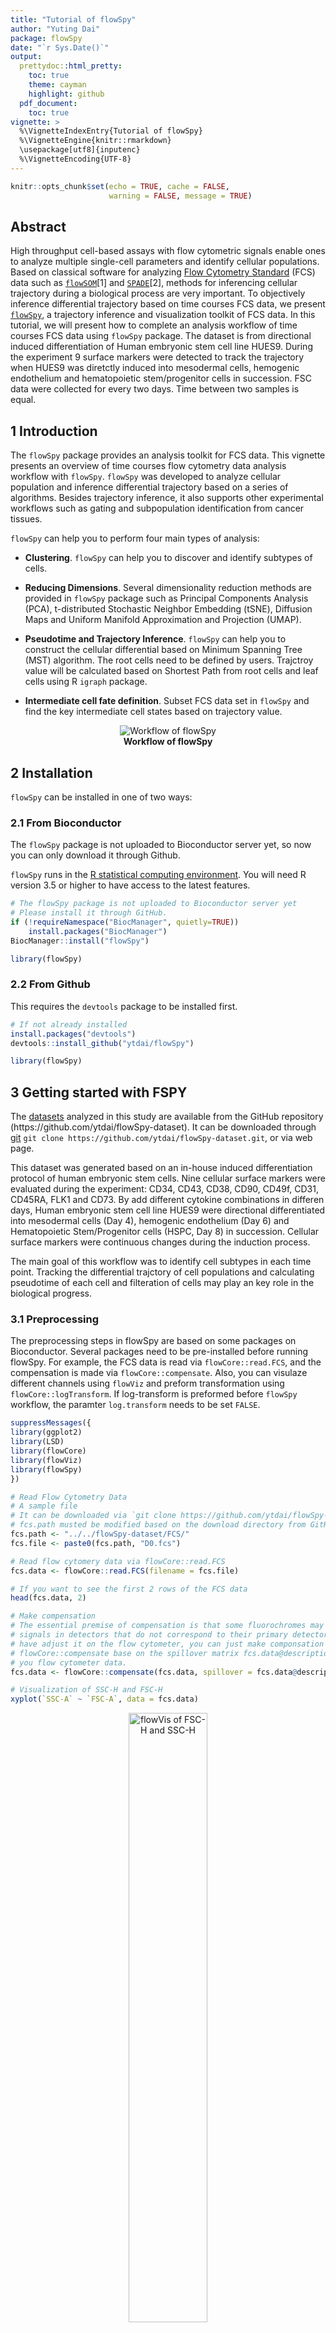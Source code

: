 ```yaml
---
title: "Tutorial of flowSpy"
author: "Yuting Dai"
package: flowSpy
date: "`r Sys.Date()`"
output:
  prettydoc::html_pretty:
    toc: true
    theme: cayman
    highlight: github
  pdf_document:
    toc: true
vignette: >
  %\VignetteIndexEntry{Tutorial of flowSpy}
  %\VignetteEngine{knitr::rmarkdown}
  \usepackage[utf8]{inputenc}
  %\VignetteEncoding{UTF-8}
---
```


```r
knitr::opts_chunk$set(echo = TRUE, cache = FALSE, 
                      warning = FALSE, message = TRUE)
```

## Abstract

High throughput cell-based assays with flow cytometric signals enable ones to analyze multiple single-cell parameters and identify cellular populations. 
Based on classical software for analyzing [Flow Cytometry Standard](https://en.wikipedia.org/wiki/Flow_Cytometry_Standard) (FCS) data such as [`flowSOM`](https://bioconductor.org/packages/release/bioc/html/FlowSOM.html)[1] and [`SPADE`](https://github.com/nolanlab/spade)[2], methods for inferencing cellular trajectory during a biological process are very important. 
To objectively inference differential trajectory based on time courses FCS data, we present [`flowSpy`](https://github.com/ytdai/flowSpy), a trajectory inference and visualization toolkit of FCS data. In this tutorial, we will present how to complete an analysis workflow of time courses FCS data using `flowSpy` package. The dataset is from directional induced differentiation of Human embryonic stem cell line HUES9. During the experiment 9 surface markers were detected to track the trajectory when HUES9 was diretctly induced into mesodermal cells, hemogenic endothelium and hematopoietic stem/progenitor cells in succession. FSC data were collected for every two days. Time between two samples is equal.

## 1 Introduction

The `flowSpy` package provides an analysis toolkit for FCS data. This vignette presents an overview of time courses flow cytometry data analysis workflow with `flowSpy`. `flowSpy` was developed to analyze cellular population and inference differential trajectory based on a series of algorithms. Besides trajectory inference, it also supports other experimental workflows such as gating and subpopulation identification from cancer tissues.

`flowSpy` can help you to perform four main types of analysis:

- **Clustering**. `flowSpy` can help you to discover and identify subtypes of cells. 

- **Reducing Dimensions**. Several dimensionality reduction methods are provided in `flowSpy` package such as Principal Components Analysis (PCA), t-distributed Stochastic Neighbor Embedding (tSNE), Diffusion Maps and Uniform Manifold Approximation and Projection (UMAP).

- **Pseudotime and Trajectory Inference**. `flowSpy` can help you to construct the cellular differential based on Minimum Spanning Tree (MST) algorithm. The root cells need to be defined by users. Trajctroy value will be calculated based on Shortest Path from root cells and leaf cells using R `igraph` package.

- **Intermediate cell fate definition**. Subset FCS data set in `flowSpy` and find the key intermediate cell states based on trajectory value.

<center> <img src="../man/figures/Workflow.png" alt="Workflow of flowSpy" /> </center>

<center> **Workflow of flowSpy** </center>

## 2 Installation

`flowSpy` can be installed in one of two ways:

### 2.1 From Bioconductor 

The `flowSpy` package is not uploaded to Bioconductor server yet, so now you can only download it through Github.

`flowSpy` runs in the [R statistical computing environment](https://www.r-project.org/). You will need R version 3.5 or higher to have access to the latest features. 

``` r

# The flowSpy package is not uploaded to Bioconductor server yet
# Please install it through GitHub.
if (!requireNamespace("BiocManager", quietly=TRUE))
    install.packages("BiocManager")
BiocManager::install("flowSpy")

library(flowSpy)

```

### 2.2 From Github

This requires the `devtools` package to be installed first.

``` r

# If not already installed
install.packages("devtools") 
devtools::install_github("ytdai/flowSpy")

library(flowSpy)

```

## 3 Getting started with FSPY

The [datasets](https://github.com/ytdai/flowSpy-dataset) analyzed in this study are available from the GitHub repository (https://github.com/ytdai/flowSpy-dataset). It can be downloaded through [git](https://git-scm.com/) `git clone https://github.com/ytdai/flowSpy-dataset.git`, or via web page. 

This dataset was generated based on an in-house induced differentiation protocol of human embryonic stem cells. Nine cellular surface markers were evaluated during the experiment: CD34, CD43, CD38, CD90, CD49f, CD31, CD45RA, FLK1 and CD73. By add different cytokine combinations in differen days, Human embryonic stem cell line HUES9 were directional differentiated into mesodermal cells (Day 4), hemogenic endothelium (Day 6) and Hematopoietic Stem/Progenitor cells (HSPC, Day 8) in succession. Cellular surface markers were continuous changes during the induction process.

The main goal of this workflow was to identify cell subtypes in each time point. Tracking the differential trajctory of cell populations and calculating pseudotime of each cell and filteration of cells may play an key role in the biological progress.

### 3.1 Preprocessing

The preprocessing steps in flowSpy are based on some packages on Bioconductor. Several packages need to be pre-installed before running flowSpy. For example, the FCS data is read via `flowCore::read.FCS`, and the compensation is made via `flowCore::compensate`. Also, you can visulaze different channels using `flowViz` and preform transformation using `flowCore::logTransform`. If log-transform is preformed before `flowSpy` workflow, the paramter `log.transform` needs to be set `FALSE`.

``` r

suppressMessages({
library(ggplot2)
library(LSD)
library(flowCore)
library(flowViz)
library(flowSpy)
})

```


``` r
# Read Flow Cytometry Data
# A sample file
# It can be downloaded via `git clone https://github.com/ytdai/flowSpy-dataset.git` 
# fcs.path musted be modified based on the download directory from GitHub
fcs.path <- "../../flowSpy-dataset/FCS/"
fcs.file <- paste0(fcs.path, "D0.fcs")

# Read flow cytomery data via flowCore::read.FCS
fcs.data <- flowCore::read.FCS(filename = fcs.file)

# If you want to see the first 2 rows of the FCS data 
head(fcs.data, 2)

# Make compensation
# The essential premise of compensation is that some fluorochromes may register 
# signals in detectors that do not correspond to their primary detector. If you 
# have adjust it on the flow cytometer, you can just make componsation through 
# flowCore::compensate base on the spillover matrix fcs.data@description$SPILL in 
# you flow cytometer data.
fcs.data <- flowCore::compensate(fcs.data, spillover = fcs.data@description$SPILL)

# Visualization of SSC-H and FSC-H
xyplot(`SSC-A` ~ `FSC-A`, data = fcs.data)
```

<center> <img src="../man/figures/flowVis-1.png" alt="flowVis of FSC-H and SSC-H" height=50% width=50% /> </center>

<center> **flowVis of FSC-H and SSC-H** </center>

Before started building an FSPY object, it's better to rename the colnames of `fcs.data`. You can use `colnames(fcs.data)` to see the raw names of FCS data.

``` r
# Renames of colnames of fcs.data
colnames.mapping <- c(`FSC-A` = "FSC_A", `FSC-H` = "FSC_H", `FSC-W` = "FSC_W", 
                      `SSC-A` = "SSC_A", `SSC-H` = "SSC_H", `SSC-W` = "SSC_W",
                      `FITC-A` = "CD43", `PerCP-Cy5-5-A` = "PerCP", 
                      `APC-A` = "CD34", `APC-Alexa 700-A` = "APC_Alexa", 
                      `BV421-A` = "CD90", `BV510-A` = "CD45RA",
                      `BV605-A` = "CD31", `BV650-A` = "CD49f", 
                      `BV 735-A` = "CD73", `BV786-A` = "BV786", 
                      `PE-A` = "FLK1", `PE-Cy7-A` = "CD38", `Time` = "Time")

colnames(fcs.data) <- colnames.mapping[match(colnames(fcs.data), names(colnames.mapping))]

fcs.d0 <- fcs.data@exprs
```

When FCS data of fcs.data was transformed into a matrix, we can use visualization packages to plot FCS signals, such as `heatscatter` from package [`LSD`](https://cran.r-project.org/web/packages/LSD/index.html).

``` r

# Here we recommend heatscatter, a plot method for visualization of density of FCS data.
# This function is from LSD::heatscatter
heatscatter(fcs.d0[, "FSC_A"], fcs.d0[, "SSC_A"], 
            cexplot = 0.3, main = "FCS in Day 0 before Gating", 
            xlab = "FSC_A", ylab = "SSC_A",
            xlim = c(0,250000), ylim = c(0,250000))

```

<center> <img src="../man/figures/heatscatter-1.png" alt="Heatscatter plot of FSC-A and SSC-A" height=50% width=50% /> </center>

<center> **Heatscatter plot of FSC-A and SSC-A before Gating"** </center>

Before merge FCS data into one matrix, gating must be performed to filter dead cells and adhered cells. After the signal values from FCS data were transformed into a matrix, we can use `gatingMatrix` to remove dead cells and adhered cells. Or it is recommended to write a fitting function to finish the filteration.

``` r

# gating FCS matrix using flowSpy::gatingMatrix
lower.gate <- c(FSC_A = 55000, SSC_A = 30000,
                FSC_H = 40000, FSC_W = 60000,
                SSC_H = 20000, SSC_W = 60000)
upper.gate <- c(FSC_A = 200000, SSC_A = 150000,
                FSC_H = 120000, FSC_W = 120000,
                FSC_H = 130000, FSC_W = 110000)

fcs.d0.filter <- gatingMatrix(fcs.d0, lower.gate = lower.gate, upper.gate = upper.gate)

# However, some cells present CD34 and CD43 positive in Day 0, so it's
# recommended to perform filtration of cells by a constrained boundary
markers <- c("CD34", "CD43")
fcs.d0.filter <- constraintMatrix(fcs.d0.filter, markers = markers)

heatscatter(fcs.d0.filter[, "CD34"], fcs.d0.filter[, "CD43"], 
            cexplot = 0.3, main = "FCS in Day 0 after Gating and Filteration", 
            xlab = "CD34", ylab = "CD43")

```

<center> <img src="../man/figures/heatscatter-2.png" alt="Heatscatter plot of CD34 and CD43" height=50% width=50% /> </center>

<center> **Heatscatter plot of CD34 and CD43 after Gating** </center>

In order to ensure the efficiency of calculation and avoiding migration for one day, the downsampling steps must be pre-processed to make sure the merged FCS data matrix enrolled the same sample size for each day.

``` r

# Set sample size
sample.size = 2000

# Perform downsampling
# Set random seed to make the result repeatable
set.seed(1)
fcs.d0.downsample <- fcs.d0.filter[sample(1:nrow(fcs.d0.filter), sample.size), ]

# output data 
output.path <- "Path to your output directory"
write.table(fcs.d0.downsample, past0(output.path, "/D2.sub2000.txt"), 
            row.names = F, col.names = T, quote = F, sep = "\t")

```

### 3.2 Build an FSPY object

This tutorial was based on the induced HPSCs into 

``` r

# Load raw.data and meta.data of flowSy
data("FSPYdata")

# View raw.data and meta.data in flowSpy
# The fspy.meta.data contains metadata in the workflow. 
# Two columns are required: cell, stage. Column cell represents 
# each cell name and stage represents day information.
# The fspy.raw.data contains merged raw data extracted from
# FCS file. Each day contains 2000 cells, and this data is not 
# log-transformed.
head(fspy.meta.data)
head(fspy.raw.data)

# Show cell number in each time point
table(fspy.meta.data$stage)

```

``` r
markers.plot <- c("CD43", "CD90")

par(mfrow=c(2,3))
for (day in c("D0","D2","D4","D6","D8","D10")) {
  sub.fspy.raw.data <- fspy.raw.data[grep(day, rownames(fspy.raw.data)), ]
  px <- log10(abs(sub.fspy.raw.data[, which(colnames(sub.fspy.raw.data) == "CD43")]))
  py <- log10(abs(sub.fspy.raw.data[, which(colnames(sub.fspy.raw.data) == "CD90")]))
  heatscatter(px, py, cexplot = 0.3,
              xlim = c(0,5), ylim = c(0,5),
              main = day, xlab = "CD43", ylab = "CD90")
}
par(mfrow=c(1,1))

```

<center> <img src="../man/figures/TimePoint.png" alt="Time Point" height=50% width=50% /> </center>

<center> **Heatscatter plot of CD43 and CD90 in each time point** </center>

Then we can create an FSPY object and begin analysis workflow. 

``` r

# Set markers in the analysis wrokflow
markers <- c("CD34", "CD43", "CD38", "CD90", "CD49f", "CD31", "CD45RA", "FLK1", "CD73")

# create an FSPY object using fspy.meta.data and fspy.raw.data
fspy <- createFSPY(raw.data = fspy.raw.data, markers = markers,
                   meta.data = fspy.meta.data,
                   log.transform = T)

# see information in object
fspy

```

In the analysis of FSPY workflow, it is recommended to remove batch effects for each time point. Batch effects in FCS data were usually caused by unstable voltage. In the example dataset, we collected cell sample at a specific time of each two days to make sure interval between every time point was equal. But batch effect is ineluctable. You can choose to use built-in function `correctBatchFSPY` provided in `flowSpy` packages, or you can choose to use other method before building an FSPY object. 
The methology of removing batch effects in `flowSpy` refers to `ComBat` function in  [`sva`](https://bioconductor.org/packages/release/bioc/html/sva.html) package. 

### 3.3 Classifying cells

Four cluster methods are provided in `flowSpy`: [`FlowSOM`](https://bioconductor.org/packages/release/bioc/html/FlowSOM.html), [`hclust`](https://www.rdocumentation.org/packages/stats/versions/3.6.0), [`kmeans`](https://www.rdocumentation.org/packages/stats/versions/3.6.0), and  [`mclust`](https://cran.r-project.org/web/packages/mclust/index.html). By default is `som` (FlowSOM) with both width and height of the grid is 6. `FlowSOM` is a package that can perform self-organizing maps for visualization and interpretation of cytometry data. Other clustering method will be added into flowSpy pacakages in the follow-up development. After running `runCluster` using default paramters, the log-transformed FCS data in FSPY will be divided into 36 clusters.

``` r

# Set knn 30
fspy <- runKNN(fspy, knn = 30)

# Set random seeds to ensure the results repeatably
set.seed(1)
fspy <- runCluster(fspy, cluster.method = "som")

```

### 3.4 Reducing dimensionality

In `flowSpy` package, four methods are provided: Principal Components Analysis (PCA), t-distributed Stochastic Neighbor Embedding (tSNE), Diffusion Maps and Uniform Manifold Approximation and Projection (UMAP). You can use `runFastPCA` to run PCA, `runTSNE` to run tSNE, `runDiffusionMap` to run Diffusion Map, and `runUMAP` to run UMAP. Each function are relatively independent. Before run reducing dimensionality, the `runKNN` is required to be run first.

PCA in `flowSpy` is base on `fast.prcomp` in [gmodels](https://cran.r-project.org/web/packages/gmodels/index.html) package. You can use `?runFastPCA` to get more information.

``` r

# run PCA
fspy <- runFastPCA(fspy)

# Visualize first two PCs and colored by cluster
plot2D(fspy, item.use = c("PC1", "PC2"), color.by = "cluster.id", 
       alpha = 0.7, main = "PCA colored by cluster.id")
```

<center> <img src="../man/figures/PCA-cluster-1.png" alt="PCA-cluster" height=50% width=50% /> </center>

<center> **PCA plot colored by cluster.id** </center>


``` r

# Visualize first two PCs and colored by stage
plot2D(fspy, item.use = c("PC1", "PC2"), color.by = "stage", 
       alpha = 0.7, main = "PCA colored by stage")

```


<center> <img src="../man/figures/PCA-stage-1.png" alt="PCA-stage" height=50% width=50% /> </center>

<center> **PCA plot colored by stage** </center>

`flowSpy` also provide three dimension plot, you can specify your axis using `item.use` in `plot3D`.

``` r

# 3D plot
plot3D(fspy, item.use = c("PC1", "PC2", "PC3"), color.by = "stage", main = "PCA")

```

<center> <img src="../man/figures/3D-plot-PCA.png" alt="3D-PCA-stage" height=50% width=50% /> </center>

<center> **3D PCA plot colored by stage** </center>

t-SNE is an algorithm for dimensionality reduction that is well-suited to visualizing high-dimensional data. In `flowSpy`, you can use `runTSNE` function to run tSNE, and show the cluster id by setting `show.cluser.id = TRUE`. Also, perplexity parameter can be set by `perplexity = 20`, by default is 30. This function is developed based on `Rtsne` function in [Rtsne](https://cran.r-project.org/web/packages/Rtsne/index.html) package. You can use `?runTSNE` or `?Rtsne` to get more information.

``` r

# Run tNE
fspy <- runTSNE(fspy)

plot2D(fspy, item.use = c("tSNE1", "tSNE2"), color.by = "cluster.id", 
       alpha = 1, main = "tSNE plot colored by cluster.id", show.cluser.id = T)

```

<center> <img src="../man/figures/tSNE-cluster.png" alt="tSNE-cluster" height=50% width=50% /> </center>

<center> **tSNE plot colored by cluser.id** </center>

Diffusion maps is a dimensionality reduction algorithm, it computes a family of embeddings of a data set into Euclidean space. In `flowSpy`, Diffusion map of FCS data can be calculated using `runDiffusionMap` function, and this function is based on `DiffusionMap` in [destiny](https://bioconductor.org/packages/release/bioc/html/destiny.html) package.

``` r

# Run Diffusion map
fspy <- runDiffusionMap(fspy)

plot2D(fspy, item.use = c("DC1", "DC2"), color.by = "stage", 
       alpha = 1, main = "DiffusionMap plot colored by stage")
```

<center> <img src="../man/figures/DiffusionMap-stage.png" alt="diffusion-map-stage" height=50% width=50% /> </center>

<center> **DiffusionMap plot colored by stage** </center>

Also, 3D plot of first three DCs in Diffusion map can be visualized by `plot3D` function.

``` r

plot3D(fspy, item.use = c("DC1", "DC2", "DC3"), color.by = "stage",
       main = "3D DiffusionMap plot colored by stage")

```

<center> <img src="../man/figures/3D-DiffusionMap-stage.png" alt="diffusion-map-stage" height=50% width=50% /> </center>

<center> **3D DiffusionMap plot colored by stage** </center>

Uniform Manifold Approximation and Projection (UMAP) is a dimension reduction technique that can be used for visualisation similarly to t-SNE, but also for general non-linear dimension reduction. You can use `runUMAP` function to run UMAP. This function is developed based on `umap` in [umap](https://github.com/lmcinnes/umap) package.

``` r

# Run UMAP
fspy <- runUMAP(fspy)

# Color by cluster
plot2D(fspy, item.use = c("UMAP1", "UMAP2"), color.by = "cluster.id", 
       alpha = 0.7, main = "UMAP plot colored by cluster", show.cluser.id = T)

# Color by stage
plot2D(fspy, item.use = c("UMAP1", "UMAP2"), color.by = "stage", 
       alpha = 0.7, main = "UMAP plot colored by stage", show.cluser.id = F)

```

<center> <img src="../man/figures/UMAP-cluster.png" alt="umap-cluster" height=50% width=50% /> </center>

<center> **UMAP plot colored by cluster** </center>

<center> <img src="../man/figures/UMAP-stage.png" alt="umap-stage" height=50% width=50% /> </center>

<center> **UMAP plot colored by stage** </center>


### 3.5 Build tree

During development, Human embryonic stem cells were induced into Hematopoietic Stem/Progenitor cells in response to stimuli. Surface cellular markers transformed from one "states" to another. Cells in different states expressed different sets of genes, and their surface markers continuous changed during the induction. As cells moving between different states, construction of development tree could help us see the induction process more intuitively. In `flowSpy`, Minimum Spanning Tree is used to construct tree of different cluster of cells. 

``` r

# Build Minimum Spanning Tree base on som cluster and umap
fspy <- buildTree(fspy, cluster.type = "som", dim.type = "umap")

# Plot MST
p <- plotTree(fspy, color.by = "D0.percent.stage", show.node.name = T) 
p + scale_colour_gradientn(colors = c("blue", "red"))

```

<center> <img src="../man/figures/Tree.png" alt="tree" height=50% width=50% /> </center>

<center> **Tree plot color by cell percentage in D0** </center>

### 3.6 Pseudotime calculation

From the tree, you can see cell percentage in D0 are concentrated at node 34 and 32, so we can suggest node 34 is the initial state of all cell clusters. Cell in node 34 are defined as root cells using function `defRootCells`. And then you can caluclate pseudotime using `runPseudotime` function.

``` r

# Define root cells
fspy <- defRootCells(fspy, root.cells = c(34))

# Calculate pseudotime
fspy <- runPseudotime(fspy)

# Visualize pseudotime density in each time point
plotPseudotimeDensity(fspy)

```

<center> <img src="../man/figures/Pseudotime-density-states.png" alt="tree" height=50% width=50% /> </center>

<center> **Pseudotime density in each time point** </center>

You can also visualize pseudotime using `color.by = "pseudotime"`. Pseudotime in each node is caluclate from mean value of persudotime in each cell of this node.

``` r

# Pseudotime in umap
p <- plotTree(fspy, color.by = "pseudotime", show.node.name = T, 
              as.tree = T, root.id = 34) 
p + scale_colour_gradientn(colors = c("blue", "red"))

```

<center> <img src="../man/figures/Pseudotime-density-tree.png" alt="tree" height=50% width=50% /> </center>

<center> **Pseudotime visualized in tree** </center>

You can also visualize pseudotime in 2D or 3D plot.

``` r

# Pseudotime in each cluster
p <- plot2D(fspy, item.use = c("UMAP1", "UMAP2"), 
            color.by = "pseudotime", alpha = 1,
            main = "Pseudotime in UMAP")
p + scale_colour_gradientn(colors = c("#00599F", "#EEEEEE", "#FF3222"))

```

<center> <img src="../man/figures/Pseudotime-umap.png" alt="tree" height=50% width=50% /> </center>

<center> **Pseudotime visualized in UMAP** </center>

``` r

# Pseudotime in diffusion map
plot3D(fspy, item.use = c("pseudotime", "DC1", "DC2"), 
       color.by = "pseudotime", size = 0.5)

```

<center> <img src="../man/figures/Pseudotime-diffusion-map.png" alt="tree" height=50% width=50% /> </center>

<center> **Pseudotime visualized in 3D plot using DC1 and DC2** </center>


### 3.7 Trajectory inference

Before running trajectory inference in `flowSpy`, you need to specify leaf cells first. Leaf cells in trajectory inference represent terminal state of development. In this experiment, Hematopoietic Stem/Progenitor cells generated in Day 8 shows CD43+CD34+CD38-CD45RA-CD90+ surface marker character, which present in node 4, 9 and 29. So we set node 4, 9 and 39 as leaf cells.

``` r

# Define leaf cells
fspy <- defLeafCells(fspy, leaf.cells = c(4,9,29))

# run walks between root cells and leaf cells
fspy <- runWalk(fspy)

# show pseudotime trajectory of all cells
p <- plotPseudotimeTraj(fspy, cutoff = -1, var.cols = T)
p + scale_colour_gradientn(colors = c("#00599F","#0B85E2","#EEEEEE","#FC6055","#FF3222"))

```

<center> <img src="../man/figures/Traj-0.png" alt="tree" height=80% width=80% /> </center>

<center> **Trajectory plot using all cells** </center>

``` r

# show pseudotime trajectory with trajectory value over 0.1
p <- plotPseudotimeTraj(fspy, cutoff = 0.2, var.cols = T)
p + scale_colour_gradientn(colors = c("#00599F","#0B85E2","#EEEEEE","#FC6055","#FF3222"))

```

<center> <img src="../man/figures/Traj-0.2.png" alt="tree" height=80% width=80% /> </center>

<center> **Trajectory plot using cells with log.traj.value over 0.2** </center>

You can use plot2D to visualize distribution of log trajectory value.

``` r

plot2D(fspy, item.use = c("pseudotime", "traj.value.log"), color.by = "stage")

```

<center> <img src="../man/figures/Traj-distribution.png" alt="tree" height=50% width=50% /> </center>

<center> **Distribution of tajectroy value** </center>

``` r

library(pheatmap)

# Fetching meta.data from fspy
plot.info <- fetchPlotMeta(fspy)

plot.info <- plot.info[, c(markers, "pseudotime")]
plot.info <- plot.info[order(plot.info$pseudotime), ]
plot.info <- plot.info[, match(c("CD34", "CD43","CD31","CD45RA","CD38",
                                 "CD49f","CD90","FLK1","CD73"), colnames(plot.info))]
pheatmap(t(plot.info),
         color = colorRampPalette(c(rep("#00599F",3),"#FFFFFF",rep("#FF3222",3)))(100),
         cluster_rows = F, cluster_cols = F, scale = "row", fontsize_col = 0.01)

```

<center> <img src="../man/figures/Heatmap.png" alt="tree" height=90% width=90% /> </center>

<center> **Heatmap of markers order by pseudotime** </center>

### 3.8 Define intermediate states

Cells in intermediate stats plays an key role in cell development and stats transition. Cell with higher trajectory value may present the higher probility to be treated as an intermediate stat cell.

``` r

# fetch cell with traj.value.log > 0.2 or root or leaf cells
fetch.cells <- fetchCell(fspy, traj.value.log = 0.2, is.root.cells = 1, is.leaf.cells = 1)

# 1877 cell will be fetched
sub.fspy <- subsetFSPY(fspy, cells = fetch.cells)

```

Then you can do clustering and dimensionality reduction to visualize the trajectory of the filtered cells.

### 3.9 Save object

Saving FSPY object in `Robj` format.

``` r

# save FSPY object
save(fspy, file = "path to your fspy.Robj")

```

## 4 Advanced usage

### 4.1 The FSPY class

<center> **Structure of FSPY object** </center>

<center> <img src="../man/figures/Structure.png" alt="tree" height=70% width=70% /> </center>

### 4.2 Pseudotime algorithm

<center> <img src="../man/figures/Pseudotime-method.png" alt="tree" height=50% width=50% /> </center>

<center> **Algorithm of pseudotime** </center>

### 4.3 Trajectory inference algorithm

<center> <img src="../man/figures/Trajectory-method.png" alt="tree" height=50% width=50% /> </center>

<center> **Algorithm of trajectory inference** </center>

## Session info 

``` r
sessionInfo()
```

## Acknowledgments
This work was supported by National Natural Science Foundation of China (Grants 81570122 and 81770205).

## References
[1] Sofie Van Gassen, Britt Callebaut and Yvan Saeys (2019). FlowSOM: Using
  self-organizing maps for visualization and interpretation of cytometry data.
  http://www.r-project.org, http://dambi.ugent.be.

[2] Qiu, P., et al., Extracting a cellular hierarchy from high-dimensional cytometry data with SPADE. Nat Biotechnol, 2011. 29(10): p.886-91.


